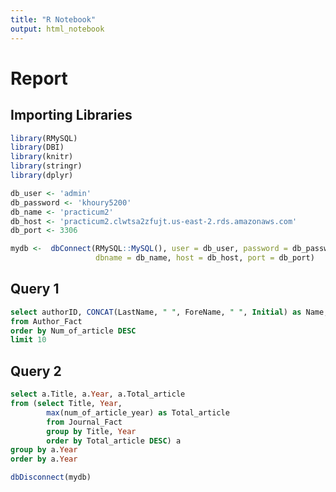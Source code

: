 ```yaml
---
title: "R Notebook"
output: html_notebook
---
```


# Report

## Importing Libraries

```r
library(RMySQL)
library(DBI)
library(knitr)
library(stringr)
library(dplyr)

db_user <- 'admin'
db_password <- 'khoury5200'
db_name <- 'practicum2'
db_host <- 'practicum2.clwtsa2zfujt.us-east-2.rds.amazonaws.com'
db_port <- 3306

mydb <-  dbConnect(RMySQL::MySQL(), user = db_user, password = db_password,
                   dbname = db_name, host = db_host, port = db_port)
```

## Query 1

```sql
select authorID, CONCAT(LastName, " ", ForeName, " ", Initial) as Name, Num_of_article
from Author_Fact
order by Num_of_article DESC
limit 10
```

## Query 2

```sql
select a.Title, a.Year, a.Total_article 
from (select Title, Year, 
        max(num_of_article_year) as Total_article
        from Journal_Fact
        group by Title, Year
        order by Total_article DESC) a
group by a.Year
order by a.Year
```

```r
dbDisconnect(mydb)
```